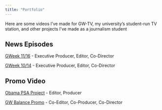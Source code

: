 ```yaml
---
title: "Portfolio"
---
```


Here are some videos I've made for GW-TV, my university's student-run TV station, and other projects I've made as a journalism student

## News Episodes

[GWeek 11/16](https://www.youtube.com/watch?time_continue=1&v=QKa5drhbiGg&feature=emb_logo) - Executive Producer, Editor, Co-Director

[GWeek 10/14](https://www.youtube.com/watch?time_continue=1&v=QKa5drhbiGg&feature=emb_logo) - Executive Producer, Editor, Co-Director

## Promo Video

[Obama PSA Project](https://vimeo.com/534516084) - Editor, Producer

[GW Balance Promo](https://vimeo.com/642044051) - Co-Editor, Co-Producer, Co-Director

